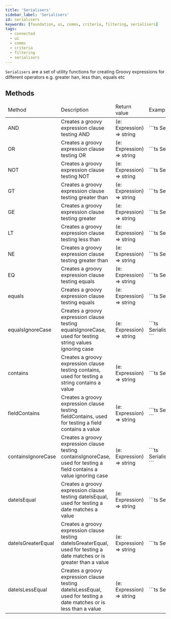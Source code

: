 ---
title: 'Serialisers'
sidebar_label: 'Serialisers'
id: serialisers
keywords: [foundation, ui, comms, criteria, filtering, serialisers]
tags:
  - connected
  - ui
  - comms
  - criteria
  - filtering
  - serialisers
---

`Serialisers` are a set of utility functions for creating Groovy expressions for different operators e.g. greater han, less than, equals etc

## Methods

<table>
    <thead>
    <tr>
        <td>Method</td>
        <td>Description</td>
        <td>Return value</td>
        <td>Example</td>
    </tr>
    </thead>
    <tbody>
    <tr>
        <td>AND</td>
        <td>Creates a groovy expression clause testing AND</td>
        <td>(e: Expression) => string</td>
        <td>
            ```ts
            Serialisers.AND
            ```
        </td>
    </tr>
    <tr>
        <td>OR</td>
        <td>Creates a groovy expression clause testing OR</td>
        <td>(e: Expression) => string</td>
        <td>
            ```ts
            Serialisers.OR
            ```
        </td>
    </tr>
    <tr>
        <td>NOT</td>
        <td>Creates a groovy expression clause testing NOT</td>
        <td>(e: Expression) => string</td>
        <td>
            ```ts
            Serialisers.NOT
            ```
        </td>
    </tr>
    <tr>
        <td>GT</td>
        <td>Creates a groovy expression clause testing greater than</td>
        <td>(e: Expression) => string</td>
        <td>
            ```ts
            Serialisers.GT
            ```
        </td>
    </tr>
    <tr>
        <td>GE</td>
        <td>Creates a groovy expression clause testing greater</td>
        <td>(e: Expression) => string</td>
        <td>
            ```ts
            Serialisers.GE
            ```
        </td>
    </tr>
    <tr>
        <td>LT</td>
        <td>Creates a groovy expression clause testing less than</td>
        <td>(e: Expression) => string</td>
        <td>
            ```ts
            Serialisers.LT
            ```
        </td>
    </tr>
    <tr>
        <td>NE</td>
        <td>Creates a groovy expression clause testing greater than</td>
        <td>(e: Expression) => string</td>
        <td>
            ```ts
            Serialisers.GT
            ```
        </td>
    </tr>
    <tr>
        <td>EQ</td>
        <td>Creates a groovy expression clause testing equals</td>
        <td>(e: Expression) => string</td>
        <td>
            ```ts
            Serialisers.EQ
            ```
        </td>
    </tr>
    <tr>
        <td>equals</td>
        <td>Creates a groovy expression clause testing equals</td>
        <td>(e: Expression) => string</td>
        <td>
            ```ts
            Serialisers.equals
            ```
        </td>
    </tr>
    <tr>
        <td>equalsIgnoreCase</td>
        <td>Creates a groovy expression clause testing equalsIgnoreCase, used for testing string values ignoring case</td>
        <td>(e: Expression) => string</td>
        <td>
            ```ts
            Serialisers.equalsIgnoreCase
            ```
        </td>
    </tr>
    <tr>
        <td>contains</td>
        <td>Creates a groovy expression clause testing contains, used for testing a string contains a value</td>
        <td>(e: Expression) => string</td>
        <td>
            ```ts
            Serialisers.contains
            ```
        </td>
    </tr>
    <tr>
        <td>fieldContains</td>
        <td>Creates a groovy expression clause testing fieldContains, used for testing a field contains a value</td>
        <td>(e: Expression) => string</td>
        <td>
            ```ts
            Serialisers.fieldContains
            ```
        </td>
    </tr>
    <tr>
        <td>containsIgnoreCase</td>
        <td>Creates a groovy expression clause testing containsIgnoreCase, used for testing a field contains a value ignoring case</td>
        <td>(e: Expression) => string</td>
        <td>
            ```ts
            Serialisers.containsIgnoreCase
            ```
        </td>
    </tr>
    <tr>
        <td>dateIsEqual</td>
        <td>Creates a groovy expression clause testing dateIsEqual, used for testing a date matches a value</td>
        <td>(e: Expression) => string</td>
        <td>
            ```ts
            Serialisers.dateIsEqual
            ```
        </td>
    </tr>
    <tr>
        <td>dateIsGreaterEqual</td>
        <td>Creates a groovy expression clause testing dateIsGreaterEqual, used for testing a date matches or is greater than a value</td>
        <td>(e: Expression) => string</td>
        <td>
            ```ts
            Serialisers.dateIsEqual
            ```
        </td>
    </tr>
    <tr>
        <td>dateIsLessEqual</td>
        <td>Creates a groovy expression clause testing dateIsLessEqual, used for testing a date matches or is less than a value</td>
        <td>(e: Expression) => string</td>
        <td>
            ```ts
            Serialisers.dateIsEqual
            ```
        </td>
    </tr>
    </tbody>
</table>

